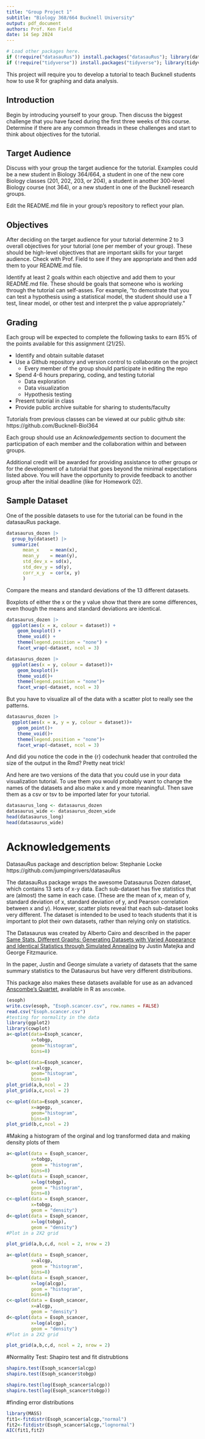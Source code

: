 ```yaml
---
title: "Group Project 1"
subtitle: "Biology 368/664 Bucknell University"
output: pdf_document
authors: Prof. Ken Field
date: 14 Sep 2024
---
```


```r
# Load other packages here.
if (!require("datasauRus")) install.packages("datasauRus"); library(datasauRus)
if (!require("tidyverse")) install.packages("tidyverse"); library(tidyverse)
```

This project will require you to develop a tutorial to teach Bucknell students how to use R for graphing and data analysis. 

## Introduction

Begin by introducing yourself to your group. 
Then discuss the biggest challenge that you have faced during the first three weeks of this course.
Determine if there are any common threads in these challenges and start to think about objectives for the tutorial.

## Target Audience

Discuss with your group the target audience for the tutorial. 
Examples could be a new student in Biology 364/664, a student in one of the new core Biology classes (201, 202, 203, or 204), a student in another 300-level Biology course (not 364), or a new student in one of the Bucknell research groups. 

Edit the README.md file in your group's repository to reflect your plan.

## Objectives

After deciding on the target audience for your tutorial determine 2 to 3 overall objectives for your tutorial (one per member of your group). 
These should be high-level objectives that are important skills for your target audience.
Check with Prof. Field to see if they are appropriate and then add them to your README.md file.

Identify at least 2 goals within each objective and add them to your README.md file.
These should be goals that someone who is working through the tutorial can self-asses.
For example, "to demostrate that you can test a hypothesis using a statistical model, the student should use a T test, linear model, or other test and interpret the p value appropriately."

## Grading

Each group will be expected to complete the following tasks to earn 85% of the points available for this assignment (21/25).

- Identify and obtain suitable dataset
- Use a Github repository and version control to collaborate on the project
  + Every member of the group should participate in editing the repo
- Spend 4-6 hours preparing, coding, and testing tutorial
  + Data exploration
  + Data visualization
  + Hypothesis testing
- Present tutorial in class
- Provide public archive suitable for sharing to students/faculty

Tutorials from previous classes can be viewed at our public github site: https://github.com/Bucknell-Biol364

Each group should use an *Acknowledgements* section to document the participation of each member and the collaboration within and between groups.

Additional credit will be awarded for providing assistance to other groups or for the development of a tutorial that goes beyond the minimal expectations listed above.
You will have the opportunity to provide feedback to another group after the initial deadline (like for Homework 02).

## Sample Dataset

One of the possible datasets to use for the tutorial can be found in the datasauRus package.

```r
datasaurus_dozen |> 
  group_by(dataset) |> 
  summarize(
      mean_x    = mean(x),
      mean_y    = mean(y),
      std_dev_x = sd(x),
      std_dev_y = sd(y),
      corr_x_y  = cor(x, y)
      )
```

Compare the means and standard deviations of the 13 different datasets.


Boxplots of either the x or the y value show that there are some differences, even though the means and standard deviations are identical.

```r
datasaurus_dozen |>
  ggplot(aes(x = x, colour = dataset)) +
    geom_boxplot() +
    theme_void() +
    theme(legend.position = "none") +
    facet_wrap(~dataset, ncol = 3)
```

```r
datasaurus_dozen |>
  ggplot(aes(x = y, colour = dataset))+
    geom_boxplot()+
    theme_void()+
    theme(legend.position = "none")+
    facet_wrap(~dataset, ncol = 3)
```

But you have to visualize all of the data with a scatter plot to really see the patterns.

```r
datasaurus_dozen |> 
  ggplot(aes(x = x, y = y, colour = dataset))+
    geom_point()+
    theme_void()+
    theme(legend.position = "none")+
    facet_wrap(~dataset, ncol = 3)
```

And did you notice the code in the {r} codechunk header that controlled the size of the output in the Rmd? Pretty neat trick!

And here are two versions of the data that you could use in your data visualization tutorial. 
To use them you would probably want to change the names of the datasets and also make x and y more meaningful. 
Then save them as a csv or tsv to be imported later for your tutorial. 

```r
datasaurus_long <- datasaurus_dozen
datasaurus_wide <- datasaurus_dozen_wide
head(datasaurus_long)
head(datasaurus_wide)
```

# Acknowledgements

DatasauRus package and description below: Stephanie Locke https://github.com/jumpingrivers/datasauRus

The datasauRus package wraps the awesome Datasaurus Dozen dataset, which contains 13 sets of x-y data. Each sub-dataset has five statistics that are (almost) the same in each case. (These are the mean of x, mean of y, standard deviation of x, standard deviation of y, and Pearson correlation between x and y). However, scatter plots reveal that each sub-dataset looks very different. The dataset is intended to be used to teach students that it is important to plot their own datasets, rather than relying only on statistics.

The Datasaurus was created by Alberto Cairo and described in the paper [Same Stats, Different Graphs: Generating Datasets with Varied Appearance and Identical Statistics through Simulated Annealing](https://www.autodeskresearch.com/publications/samestats) by Justin Matejka and George Fitzmaurice.

In the paper, Justin and George simulate a variety of datasets that the same summary statistics to the Datasaurus but have very different distributions. 

This package also makes these datasets available for use as an advanced [Anscombe's Quartet](https://en.wikipedia.org/wiki/Anscombe%27s_quartet), available in R as `anscombe`.

```r
(esoph)
write.csv(esoph, "Esoph.scancer.csv", row.names = FALSE)
read.csv("Esoph.scancer.csv")
#testing for normality in the data
library(ggplot2)
library(cowplot)
a<-qplot(data=Esoph_scancer,
         x=tobgp,
         geom="histogram",
         bins=8)

b<-qplot(data=Esoph_scancer,
         x=alcgp,
         geom="histogram",
         bins=8)
plot_grid(a,b,ncol = 2)
plot_grid(a,c,ncol = 2)

c<-qplot(data=Esoph_scancer,
         x=agegp,
         geom="histogram",
         bins=8)
plot_grid(b,c,ncol = 2)
```

#Making a histogram of the orginal and log transformed data and making density plots of them
```r
a<-qplot(data = Esoph_scancer,
         x=tobgp,
         geom = "histogram",
         bins=8)
b<-qplot(data = Esoph_scancer,
         x=log(tobgp),
         geom = "histogram",
         bins=8)
c<-qplot(data = Esoph_scancer,
         x=tobgp,
         geom = "density")
d<-qplot(data = Esoph_scancer,
         x=log(tobgp),
         geom = "density")
#Plot in a 2X2 grid

plot_grid(a,b,c,d, ncol = 2, nrow = 2)


```

```r
a<-qplot(data = Esoph_scancer,
         x=alcgp,
         geom = "histogram",
         bins=8)
b<-qplot(data = Esoph_scancer,
         x=log(alcgp),
         geom = "histogram",
         bins=8)
c<-qplot(data = Esoph_scancer,
         x=alcgp,
         geom = "density")
d<-qplot(data = Esoph_scancer,
         x=log(alcgp),
         geom = "density")
#Plot in a 2X2 grid

plot_grid(a,b,c,d, ncol = 2, nrow = 2)
```

#Normality Test: Shapiro test and fit distrubtions 
```r
shapiro.test(Esoph_scancer$alcgp)
shapiro.test(Esoph_scancer$tobgp)
```

```r
shapiro.test(log(Esoph_scancer$alcgp))
shapiro.test(log(Esoph_scancer$tobgp))
```

#finding error distributions

```r
library(MASS)
fit1<-fitdistr(Esoph_scancer$alcgp,"normal")
fit2<-fitdistr(Esoph_scancer$alcgp,"lognormal")
AIC(fit1,fit2)
```



